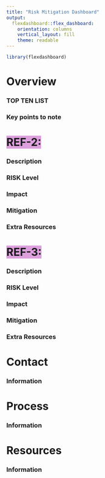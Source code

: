 ```yaml
---
title: "Risk Mitigation Dashboard"
output: 
  flexdashboard::flex_dashboard:
    orientation: columns
    vertical_layout: fill
    theme: readable
---
```


```r
library(flexdashboard)
```

Overview 
=====================================  

### TOP TEN LIST

### Key points to note

<span style="background-color:Plum;">**REF-2:**</span>{data-navmenu="Medium"}
=====================================  

### Description

### RISK Level

### Impact

### Mitigation

### Extra Resources


<span style="background-color:Plum;">**REF-3:**</span>{data-navmenu="Low"}
=====================================  

### Description

### RISK Level

### Impact

### Mitigation

### Extra Resources


Contact{data-navmenu="Help"}
===================================== 

### Information


Process {data-navmenu="Help"}
===================================== 

### Information


Resources {data-navmenu="Help"}
===================================== 

### Information

